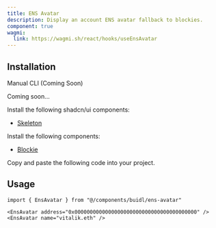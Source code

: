 ```yaml
---
title: ENS Avatar
description: Display an account ENS avatar fallback to blockies.
component: true
wagmi:
  link: https://wagmi.sh/react/hooks/useEnsAvatar
---
```


<ComponentPreview
  name="ens-avatar-demo"
  className="[&_.preview>[data-orientation=vertical]]:sm:max-w-[70%]"
/>

## Installation

<Tabs defaultValue="manual">

<TabsList>
  <TabsTrigger value="manual">Manual</TabsTrigger>
  <TabsTrigger disabled={true} value="cli">
    CLI (Coming Soon)
  </TabsTrigger>
</TabsList>

<TabsContent value="cli">

<Steps>

<Step>Coming soon...</Step>

</Steps>

</TabsContent>

<TabsContent value="manual">

<Steps>

<Step>Install the following shadcn/ui components:</Step>

- [Skeleton](https://ui.shadcn.com/docs/components/skeleton)

<Step>Install the following components:</Step>

- [Blockie](/docs/components/blockie)

<Step>Copy and paste the following code into your project.</Step>

<ComponentSource name="ens-avatar" />

</Steps>

</TabsContent>

</Tabs>

## Usage

```tsx
import { EnsAvatar } from "@/components/buidl/ens-avatar"
```

```tsx
<EnsAvatar address="0x0000000000000000000000000000000000000000" />
<EnsAvatar name="vitalik.eth" />
```
